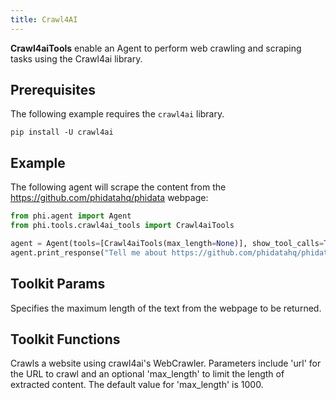 ```yaml
---
title: Crawl4AI
---
```


**Crawl4aiTools** enable an Agent to perform web crawling and scraping tasks using the Crawl4ai library.

## Prerequisites

The following example requires the `crawl4ai` library.

```shell
pip install -U crawl4ai
```

## Example

The following agent will scrape the content from the https://github.com/phidatahq/phidata webpage:

```python cookbook/tools/crawl4ai_tools.py
from phi.agent import Agent
from phi.tools.crawl4ai_tools import Crawl4aiTools

agent = Agent(tools=[Crawl4aiTools(max_length=None)], show_tool_calls=True)
agent.print_response("Tell me about https://github.com/phidatahq/phidata."
```

## Toolkit Params

<ResponseField name="max_length" type="int" default="1000">
  Specifies the maximum length of the text from the webpage to be returned.
</ResponseField>

## Toolkit Functions

<ResponseField name="web_crawler">
  Crawls a website using crawl4ai's WebCrawler. Parameters include 'url' for the
  URL to crawl and an optional 'max_length' to limit the length of extracted
  content. The default value for 'max_length' is 1000.
</ResponseField>
